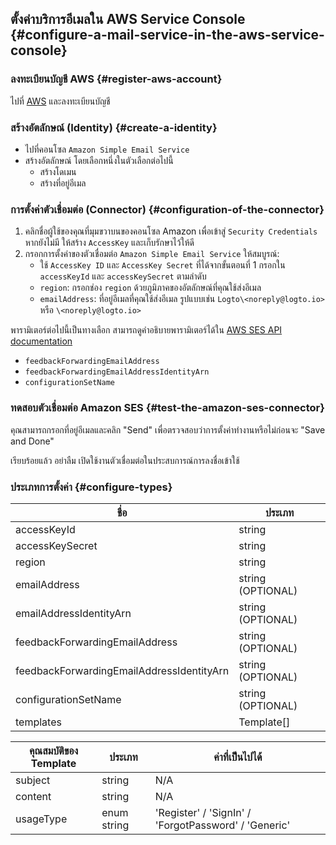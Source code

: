 ## ตั้งค่าบริการอีเมลใน AWS Service Console \{#configure-a-mail-service-in-the-aws-service-console}

### ลงทะเบียนบัญชี AWS \{#register-aws-account}

ไปที่ [AWS](https://aws.amazon.com/) และลงทะเบียนบัญชี

### สร้างอัตลักษณ์ (Identity) \{#create-a-identity}

- ไปที่คอนโซล `Amazon Simple Email Service`
- สร้างอัตลักษณ์ โดยเลือกหนึ่งในตัวเลือกต่อไปนี้
  - สร้างโดเมน
  - สร้างที่อยู่อีเมล

### การตั้งค่าตัวเชื่อมต่อ (Connector) \{#configuration-of-the-connector}

1. คลิกชื่อผู้ใช้ของคุณที่มุมขวาบนของคอนโซล Amazon เพื่อเข้าสู่ `Security Credentials` หากยังไม่มี ให้สร้าง `AccessKey` และเก็บรักษาไว้ให้ดี
2. กรอกการตั้งค่าของตัวเชื่อมต่อ `Amazon Simple Email Service` ให้สมบูรณ์:
   - ใช้ `AccessKey ID` และ `AccessKey Secret` ที่ได้จากขั้นตอนที่ 1 กรอกใน `accessKeyId` และ `accessKeySecret` ตามลำดับ
   - `region`: กรอกช่อง `region` ด้วยภูมิภาคของอัตลักษณ์ที่คุณใช้ส่งอีเมล
   - `emailAddress`: ที่อยู่อีเมลที่คุณใช้ส่งอีเมล รูปแบบเช่น `Logto\<noreply@logto.io>` หรือ `\<noreply@logto.io>`

พารามิเตอร์ต่อไปนี้เป็นทางเลือก สามารถดูคำอธิบายพารามิเตอร์ได้ใน [AWS SES API documentation](https://docs.aws.amazon.com/ses/latest/APIReference-V2/API_SendEmail.html)

- `feedbackForwardingEmailAddress`
- `feedbackForwardingEmailAddressIdentityArn`
- `configurationSetName`

### ทดสอบตัวเชื่อมต่อ Amazon SES \{#test-the-amazon-ses-connector}

คุณสามารถกรอกที่อยู่อีเมลและคลิก "Send" เพื่อตรวจสอบว่าการตั้งค่าทำงานหรือไม่ก่อนจะ "Save and Done"

เรียบร้อยแล้ว อย่าลืม <MainSiteUrl href="/connectors/email-connectors/#enable-email-address-for-end-user-flows">เปิดใช้งานตัวเชื่อมต่อในประสบการณ์การลงชื่อเข้าใช้</MainSiteUrl>

### ประเภทการตั้งค่า \{#configure-types}

| ชื่อ                                      | ประเภท            |
| ----------------------------------------- | ----------------- |
| accessKeyId                               | string            |
| accessKeySecret                           | string            |
| region                                    | string            |
| emailAddress                              | string (OPTIONAL) |
| emailAddressIdentityArn                   | string (OPTIONAL) |
| feedbackForwardingEmailAddress            | string (OPTIONAL) |
| feedbackForwardingEmailAddressIdentityArn | string (OPTIONAL) |
| configurationSetName                      | string (OPTIONAL) |
| templates                                 | Template[]        |

| คุณสมบัติของ Template | ประเภท      | ค่าที่เป็นไปได้                                      |
| --------------------- | ----------- | ---------------------------------------------------- |
| subject               | string      | N/A                                                  |
| content               | string      | N/A                                                  |
| usageType             | enum string | 'Register' / 'SignIn' / 'ForgotPassword' / 'Generic' |
